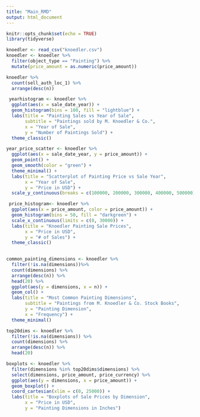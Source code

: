 ```yaml
---
title: "Main_RMD"
output: html_document
---
```


```r
knitr::opts_chunk$set(echo = TRUE)
library(tidyverse)
```

```r
knoedler <- read_csv("knoedler.csv")
knoedler <- knoedler %>%
  filter(object_type == "Painting") %>%
  mutate(price_amount = as.numeric(price_amount))
```

```r
knoedler %>%
  count(sell_auth_loc_1) %>%
  arrange(desc(n))
```
```r
 yearhistogram <- knoedler %>%
  ggplot(aes(x = sale_date_year)) +
  geom_histogram(bins = 100, fill = "lightblue") +
  labs(title = "Painting Sales vs Year of Sale",
       subtitle = "Paintings sold by M. Knoedler & Co.",
       x = "Year of Sale",
       y = "Number of Paintings Sold") +
  theme_classic()

year_price_scatter <- knoedler %>%
  ggplot(aes(x = sale_date_year, y = price_amount)) +
  geom_point() +
  geom_smooth(color = "green") +
  theme_minimal() +
  labs(title = "Scatterplot of Painting Price vs Sale Year",
       x = "Year of Sale",
       y = "Price in USD") +
  scale_y_continuous(breaks = c(100000, 200000, 300000, 400000, 500000), labels = c("$100,000", "$200,000", "$300,000", "$400,000", "$500,000"))
```

```r
 price_histogram<- knoedler %>%
  ggplot(aes(x = price_amount, color = price_amount)) +
  geom_histogram(bins = 50, fill = "darkgreen") +
  scale_x_continuous(limits = c(0, 30000)) +
  labs(title = "Knoedler Painting Sale Prices",
       x = "Price in USD",
       y = "# of Sales") +
  theme_classic()
  
```

```r
common_painting_dimensions <- knoedler %>%
  filter(!is.na(dimensions))%>%
  count(dimensions) %>%
  arrange(desc(n)) %>%
  head(20) %>%
  ggplot(aes(y = dimensions, x = n)) +
  geom_col() +
  labs(title = "Most Common Painting Dimensions",
       subtitle = "Paintings from M. Knoedler & Co. Stock Books",
       y = "Painting Dimension",
       x = "Frequency") +
  theme_minimal()
```

```r
top20dims <- knoedler %>%
  filter(!is.na(dimensions)) %>%
  count(dimensions) %>%
  arrange(desc(n)) %>%
  head(20)

boxplots <- knoedler %>%
  filter(dimensions %in% top20dims$dimensions) %>%
  select(dimensions, price_amount, price_currency) %>%
  ggplot(aes(y = dimensions, x = price_amount)) +
  geom_boxplot() +
  coord_cartesian(xlim = c(0, 25000)) +
  labs(title = "Boxplots of Sale Prices by Dimension",
       x = "Price in USD",
       y = "Painting Dimensions in Inches")
```

